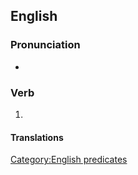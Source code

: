 ==English==

===Pronunciation===
* {{audio|en|En-au-work someone's arse off.ogg|Audio (AU)}}

===Verb===
{{head|en|verb|head=to [[work]] someone's [[arse]] [[off]]}}

# {{lb|en|idiomatic}} {{alternative form of|en|work someone's ass off}}

====Translations====
{{trans-see|to work excessively|work someone's ass off}}

[[Category:English predicates]]